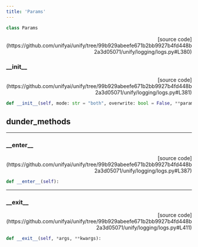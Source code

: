 ```yaml
---
title: 'Params'
---
```


```python
class Params
```

<p align="right">[source code](https://github.com/unifyai/unify/tree/99b929abeefe671b2bb9927b4fd448b2a3d05071/unify/logging/logs.py#L380)</p>



### \_\_init\_\_

<p align="right">[source code](https://github.com/unifyai/unify/tree/99b929abeefe671b2bb9927b4fd448b2a3d05071/unify/logging/logs.py#L381)</p>

```python
def __init__(self, mode: str = "both", overwrite: bool = False, **params):
```



## dunder_methods

---

### \_\_enter\_\_

<p align="right">[source code](https://github.com/unifyai/unify/tree/99b929abeefe671b2bb9927b4fd448b2a3d05071/unify/logging/logs.py#L387)</p>

```python
def __enter__(self):
```



---

### \_\_exit\_\_

<p align="right">[source code](https://github.com/unifyai/unify/tree/99b929abeefe671b2bb9927b4fd448b2a3d05071/unify/logging/logs.py#L411)</p>

```python
def __exit__(self, *args, **kwargs):
```

